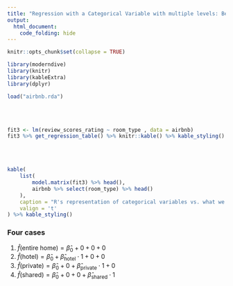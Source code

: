 ```yaml
---
title: "Regression with a Categorical Variable with multiple levels: Behind the Scenes"
output:
  html_document:
    code_folding: hide
---
```


```r
knitr::opts_chunk$set(collapse = TRUE)

library(moderndive)
library(knitr)
library(kableExtra)
library(dplyr)

load("airbnb.rda")
```

<br><br>
```r
fit3 <- lm(review_scores_rating ~ room_type , data = airbnb)
fit3 %>% get_regression_table() %>% knitr::kable() %>% kable_styling()
```
<br><br>
```r
kable(
    list(
        model.matrix(fit3) %>% head(),
        airbnb %>% select(room_type) %>% head()
    ),
    caption = "R's representation of categorical variables vs. what we see in the data",
    valign = 't'
) %>% kable_styling()

```

### Four cases

1. $\hat{f}(\text{entire home}) = \hat{\beta}_{0} + 0 + 0 + 0$
2. $\hat{f}(\text{hotel}) = \hat{\beta}_{0} + \hat{\beta}_{\text{hotel}} \cdot 1 + 0 + 0$
3. $\hat{f}(\text{private}) = \hat{\beta}_{0} + 0 + \hat{\beta}_{\text{private}} \cdot 1 + 0$
4. $\hat{f}(\text{shared}) = \hat{\beta}_{0} + 0 + 0 + \hat{\beta}_{\text{shared}} \cdot 1$
